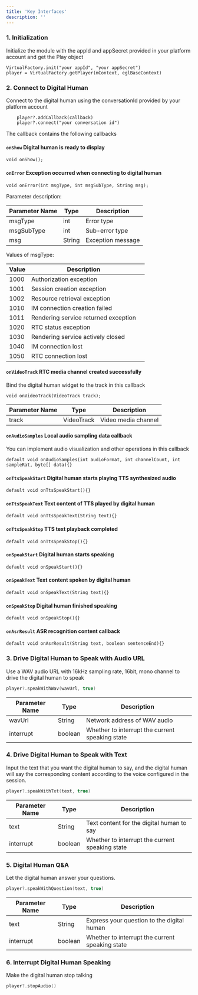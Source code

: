 ```yaml
---
title: 'Key Interfaces'
description: ''
---
```



### 1. Initialization

Initialize the module with the appId and appSecret provided in your platform account and get the Play object
```
VirtualFactory.init("your appId", "your appSecret")
player = VirtualFactory.getPlayer(mContext, eglBaseContext)
```


### 2. Connect to Digital Human

Connect to the digital human using the conversationId provided by your platform account

```
    player?.addCallback(callback)
    player?.connect("your conversation id")
```

The callback contains the following callbacks

#### ```onShow``` Digital human is ready to display
```
void onShow();
```

#### ```onError``` Exception occurred when connecting to digital human

```
void onError(int msgType, int msgSubType, String msg);
```

Parameter description:

| Parameter Name   | Type     | Description      |
|----------------|--------|---------|
| msgType        | int    | Error type    |
| msgSubType     | int    | Sub-error type   |
| msg            | String | Exception message    |

Values of msgType:

| Value     | Description       |     | 
|--------|----------|-----|
| 1000   | Authorization exception     |     |   
| 1001   | Session creation exception   |     |   
| 1002   | Resource retrieval exception   |     | 
| 1010   | IM connection creation failed |     |
| 1011   | Rendering service returned exception |     |
| 1020   | RTC status exception |     |
| 1030   | Rendering service actively closed |     | 
| 1040   | IM connection lost   |     | 
| 1050   | RTC connection lost  |     | 


#### ```onVideoTrack``` RTC media channel created successfully

Bind the digital human widget to the track in this callback

```
void onVideoTrack(VideoTrack track);
```

| Parameter Name   | Type              | Description         |
|----------------|-----------------|------------|
| track          | VideoTrack      | Video media channel     |

#### ```onAudioSamples``` Local audio sampling data callback

You can implement audio visualization and other operations in this callback

```
default void onAudioSamples(int audioFormat, int channelCount, int sampleRat, byte[] data){}
```

#### ```onTtsSpeakStart``` Digital human starts playing TTS synthesized audio

```
default void onTtsSpeakStart(){}
```

#### ```onTtsSpeakText``` Text content of TTS played by digital human

```
default void onTtsSpeakText(String text){}
```

#### ```onTtsSpeakStop``` TTS text playback completed

```
default void onTtsSpeakStop(){}
```

#### ```onSpeakStart``` Digital human starts speaking

```
default void onSpeakStart(){}
```

#### ```onSpeakText``` Text content spoken by digital human

```
default void onSpeakText(String text){}
```

#### ```onSpeakStop``` Digital human finished speaking

```
default void onSpeakStop(){}
```

#### ```onAsrResult``` ASR recognition content callback

```
default void onAsrResult(String text, boolean sentenceEnd){}
```


### 3. Drive Digital Human to Speak with Audio URL

Use a WAV audio URL with 16kHz sampling rate, 16bit, mono channel to drive the digital human to speak

```kotlin
player?.speakWithWav(wavUrl, true)
```

| Parameter Name          | Type      | Description         |
|-----------------------|---------|------------|
| wavUrl                | String  | Network address of WAV audio |
| interrupt             | boolean | Whether to interrupt the current speaking state |


### 4. Drive Digital Human to Speak with Text

Input the text that you want the digital human to say, and the digital human will say the corresponding content according to the voice configured in the session.

```kotlin
player?.speakWithTxt(text, true)
```

| Parameter Name          | Type      | Description          |
|-----------------------|---------|-------------|
| text                  | String  | Text content for the digital human to say |
| interrupt             | boolean | Whether to interrupt the current speaking state  |


### 5. Digital Human Q&A

Let the digital human answer your questions.

```kotlin
player?.speakWithQuestion(text, true)
```

| Parameter Name          | Type      | Description         |
|-----------------------|---------|------------|
| text                  | String  | Express your question to the digital human |
| interrupt             | boolean | Whether to interrupt the current speaking state |

### 6. Interrupt Digital Human Speaking

Make the digital human stop talking

```kotlin
player?.stopAudio()
```
